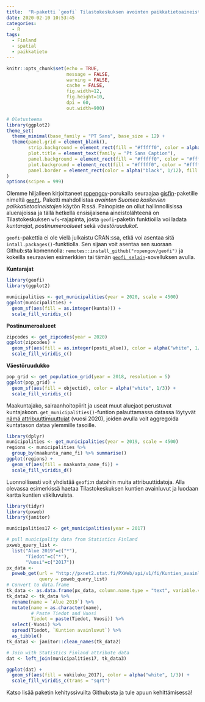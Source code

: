 ```yaml
---
title:  "R-paketti `geofi` Tilastokeskuksen avointen paikkatietoaineistojen käyttöön"
date: 2020-02-10 10:53:45
categories:
  - R
tags:
  - Finland
  - spatial
  - paikkatieto
---
```


```r
knitr::opts_chunk$set(echo = TRUE, 
                      message = FALSE, 
                      warning = FALSE, 
                      cache = FALSE,
                      fig.width=12,
                      fig.height=10,
                      dpi = 60, 
                      out.width=900)

# Oletusteema
library(ggplot2)
theme_set(
  theme_minimal(base_family = "PT Sans", base_size = 12) +
  theme(panel.grid = element_blank(),
        strip.background = element_rect(fill = "#fffff0", color = alpha("black", 1/8)),
        plot.title = element_text(family = "Pt Sans Caption"), 
        panel.background = element_rect(fill = "#fffff0", color = "#fffff0"),
        plot.background = element_rect(fill = "#fffff0", color = "#fffff0"),
        panel.border = element_rect(color = alpha("black", 1/12), fill = NA))
)
options(scipen = 999)
```

Olemme hiljalleen kirjoittaneet [ropengov](https://ropengov.github.io/)-porukalla seuraajaa [gisfin](https://ropengov.github.io/gisfin/)-paketille nimeltä [`geofi`](https://ropengov.github.io/geofi/index.html). Paketti mahdollistaa *avointen Suomea koskevien paikkatietoaineistojen* käytön R:ssä. Painopiste on ollut hallinnollisissa aluerajoissa ja tällä hetkellä ensisijaisena aineistolähteenä on Tilastokeskuksen `wfs`-rajapinta, josta `geofi`-paketin funktioilla voi ladata *kuntarajat*, *postinumeroalueet* sekä *väestöruudukot*. 


`geofi`-pakettia ei ole vielä julkaistu CRAN:ssa, etkä voi asentaa sitä `intall.packages()`-funktiolla. Sen sijaan voit asentaa sen suoraan Github:sta komennolla: `remotes::install_github("ropengov/geofi")` ja kokeilla seuraavien esimerkkien tai tämän  [`geofi_selain`](https://muuankarski.shinyapps.io/geofi_selain/)-sovelluksen avulla.


**Kuntarajat**

```r
library(geofi)
library(ggplot2)

municipalities <- get_municipalities(year = 2020, scale = 4500)
ggplot(municipalities) + 
  geom_sf(aes(fill = as.integer(kunta))) +
  scale_fill_viridis_c()
```


**Postinumeroalueet**

```r
zipcodes <- get_zipcodes(year = 2020) 
ggplot(zipcodes) + 
  geom_sf(aes(fill = as.integer(posti_alue)), color = alpha("white", 1/3)) +
  scale_fill_viridis_c()
``` 

**Väestöruudukko**

```r
pop_grid <- get_population_grid(year = 2018, resolution = 5)
ggplot(pop_grid) + 
  geom_sf(aes(fill = objectid), color = alpha("white", 1/3)) +
  scale_fill_viridis_c()
```


Maakuntajako, sairaanhoitopiirit ja useat muut aluejaot perustuvat kuntajakoon. `get_municipalities()`-funtion palauttamassa datassa löytyvät [nämä attribuuttimuuttujat](https://ropengov.github.io/geofi/reference/municipality_key_2020.html) (vuosi 2020), joiden avulla voit aggregoida kuntatason dataa ylemmille tasoille.


```r
library(dplyr)
municipalities <- get_municipalities(year = 2019, scale = 4500)
regions <- municipalities %>% 
  group_by(maakunta_name_fi) %>% summarise()
ggplot(regions) + 
  geom_sf(aes(fill = maakunta_name_fi)) +
  scale_fill_viridis_d()
```

Luonnollisesti voit yhdistää `geofi`:n datoihin muita attribuuttidatoja. Alla olevassa esimerkissä haetaa Tilastokeskuksen kuntien avainluvut ja luodaan kartta kuntien väkiluvuista.


```r
library(tidyr)
library(pxweb)
library(janitor)

municipalities17 <- get_municipalities(year = 2017)

# pull municipality data from Statistics Finland
pxweb_query_list <-
  list("Alue 2019"=c("*"),
       "Tiedot"=c("*"),
       "Vuosi"=c("2017"))
px_data <-
  pxweb_get(url = "http://pxnet2.stat.fi/PXWeb/api/v1/fi/Kuntien_avainluvut/2019/kuntien_avainluvut_2019_aikasarja.px",
            query = pxweb_query_list)
# Convert to data.frame
tk_data <- as.data.frame(px_data, column.name.type = "text", variable.value.type = "text")
tk_data2 <- tk_data %>%
  rename(name = `Alue 2019`) %>%
  mutate(name = as.character(name),
         # Paste Tiedot and Vuosi
         Tiedot = paste(Tiedot, Vuosi)) %>%
  select(-Vuosi) %>%
  spread(Tiedot, `Kuntien avainluvut`) %>%
  as_tibble()
tk_data3 <- janitor::clean_names(tk_data2)

# Join with Statistics Finland attribute data
dat <- left_join(municipalities17, tk_data3)

ggplot(dat) + 
  geom_sf(aes(fill = vakiluku_2017), color = alpha("white", 1/3)) +
  scale_fill_viridis_c(trans = "sqrt")
```

Katso lisää paketin kehityssivuilta Github:sta ja tule apuun kehittämisessä!

